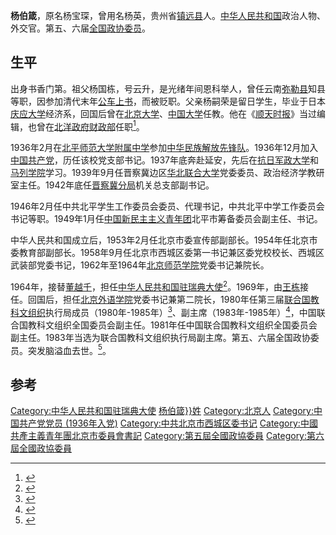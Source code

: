 '''杨伯箴'''{{BD|1919年|1月5日|1989年|7月15日}}，原名杨宝琛，曾用名杨英，贵州省[[镇远县|镇远县]]人。[[中华人民共和国|中华人民共和国]]政治人物、外交官。第五、六届[[全国政协委员|全国政协委员]]。
==生平==
出身书香门第。祖父杨国栋，号云升，是光绪年间恩科举人，曾任云南[[弥勒县|弥勒县]]知县等职，因参加清代末年[[公车上书|公车上书]]，而被贬职。父亲杨嗣荣是留日学生，毕业于日本[[庆应大学|庆应大学]]经济系，回国后曾在[[北京大学|北京大学]]、[[中国大学|中国大学]]任教。他在《[[顺天时报|顺天时报]]》当过编辑，也曾在[[北洋政府|北洋政府]][[中华民国财政部|财政部]]任职<ref>{{cite book |title=《中共北京党史人物传·第4卷》 |date=1994年 |publisher=中共党史出版社 |isbn=9787800239939 |page=第263页}}</ref>。

1936年2月在[[北京师范大学附属中学|北平师范大学附属中学]]参加[[中华民族解放先锋队|中华民族解放先锋队]]。1936年12月加入[[中国共产党|中国共产党]]，历任该校党支部书记。1937年底奔赴延安，先后在[[抗日军政大学|抗日军政大学]]和[[延安马列学院|马列学院]]学习。1939年9月任晋察冀边区[[华北联合大学|华北联合大学]]党委委员、政治经济学教研室主任。1942年底任[[晋察冀分局|晋察冀分局]]机关总支部副书记。

1946年2月任中共北平学生工作委员会委员、代理书记，中共北平中学工作委员会书记等职。1949年1月任[[中国新民主主义青年团|中国新民主主义青年团]]北平市筹备委员会副主任、书记。

中华人民共和国成立后，1953年2月任北京市委宣传部副部长。1954年任北京市委教育部副部长。1958年9月任北京市西城区委第一书记兼区委党校校长、西城区武装部党委书记，1962年至1964年[[北京师范学院|北京师范学院]]党委书记兼院长。

1964年，接替[[董越千|董越千]]，担任[[中国驻瑞典大使列表|中华人民共和国驻瑞典大使]]<ref>{{cite web|author=中华人民共和国外交部|title=中国驻瑞典历任大使|url=http://www.fmprc.gov.cn/chn/gxh/xsb/xw/t812089.htm|publisher=中华人民共和国外交部|accessdate=2012-03-07}}</ref>。1969年，由[[王栋_(外交官)|王栋]]接任。回国后，担任[[北京外语学院|北京外语学院]]党委书记兼第二院长，1980年任第三届[[联合国教科文组织|联合国教科文组织]]执行局成员（1980年-1985年）<ref>{{cite news |title=教科文组织选出新的执行局成员 |work=人民日报 |date=1985年10月21日 |page=第6版}}</ref>、副主席（1983年-1985年）<ref>{{cite news |title=联合国教科文组织执行局选出新主席 |work=人民日报 |date=1983年12月3日 |page=第6版}}</ref>，中国联合国教科文组织全国委员会副主任。1981年任中国联合国教科文组织全国委员会副主任。1983年当选为联合国教科文组织执行局副主席。第五、六届全国政协委员。突发脑溢血去世。<ref>{{cite news |title=杨伯箴遗体告别仪式在京举行 |work=[[人民日报|人民日报]] |date=1989年7月29日 |page=第2版}}</ref>。
== 参考 ==
{{reflist}}
{{start box}}
{{s-dip}}
{{succession box|[[董越千|董越千]]|[[王栋_(外交官)|王栋]]|[[中国驻瑞典大使列表|中华人民共和国驻瑞典大使]]|1964年2月-1969年5月}}
{{s-edu|prc}}
{{s-before|[[鲍成吉|鲍成吉]]}}
{{s-title|[[北京师范学院|北京师范学院]]院长|1962年－1964年}}
{{s-after|[[冯佩之|冯佩之]]}}
{{end box}}
{{Authority control}}
{{DEFAULTSORT:Yang杨}}
[[Category:中华人民共和国驻瑞典大使|Category:中华人民共和国驻瑞典大使]]
[[Category:{{Str_left|杨伯箴}}姓]]
[[Category:北京人|Category:北京人]]
[[Category:中国共产党党员_(1936年入党)|Category:中国共产党党员 (1936年入党)]]
[[Category:中共北京市西城区委书记|Category:中共北京市西城区委书记]]
[[Category:中國共產主義青年團北京市委員會書記|Category:中國共產主義青年團北京市委員會書記]]
[[Category:第五屆全國政協委員|Category:第五屆全國政協委員]]
[[Category:第六屆全國政協委員|Category:第六屆全國政協委員]]